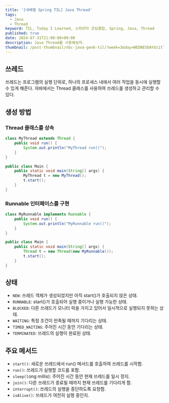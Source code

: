 ```yaml
---
title: '[내배캠 Spring TIL] Java Thread'
tags:
  - Java
  - Thread
keyword: TIL, Today I Learned, 스파르타 코딩클럽, Spring, Java, Thread
published: true
date: 2024-07-31T21:00:00+09:00
description: Java Thread를 사용해보자.
thumbnail: /post-thumbnail/nbc-java-gen6-til/?week=3&day=WEDNESDAY&title=Java Thread
---
```


## 쓰레드

쓰레드는 프로그램의 실행 단위로, 하나의 프로세스 내에서 여러 작업을 동시에 실행할 수 있게 해준다. 자바에서는 Thread 클래스를 사용하여 쓰레드를 생성하고 관리할 수 있다.

## 생성 방법

### Thread 클래스를 상속

```java path="ThreadExample.java"
class MyThread extends Thread {
    public void run() {
        System.out.println("MyThread run()");
    }
}

public class Main {
    public static void main(String[] args) {
        MyThread t = new MyThread();
        t.start();
    }
}

```

### Runnable 인터페이스를 구현

```java path="ThreadExample.java"
class MyRunnable implements Runnable {
    public void run() {
        System.out.println("MyRunnable run()");
    }
}

public class Main {
    public static void main(String[] args) {
        Thread t = new Thread(new MyRunnable());
        t.start();
    }
}
```

## 상태

- `NEW`: 쓰레드 객체가 생성되었지만 아직 start()가 호출되지 않은 상태.
- `RUNNABLE`: start()가 호출되어 실행 중이거나 실행 가능한 상태.
- `BLOCKED`: 다른 쓰레드가 모니터 락을 가지고 있어서 일시적으로 실행되지 못하는 상태.
- `WAITING`: 특정 조건이 만족될 때까지 기다리는 상태.
- `TIMED_WAITING`: 주어진 시간 동안 기다리는 상태.
- `TERMINATED`: 쓰레드의 실행이 완료된 상태.

## 주요 메서드

- `start()`: 새로운 쓰레드에서 run() 메서드를 호출하여 쓰레드를 시작함.
- `run()`: 쓰레드가 실행할 코드를 포함.
- `sleep(l`ong millis): 주어진 시간 동안 현재 쓰레드를 일시 정지.
- `join()`: 다른 쓰레드가 종료될 때까지 현재 쓰레드를 기다리게 함.
- `interrupt()`: 쓰레드의 실행을 중단하도록 요청함.
- `isAlive()`: 쓰레드가 여전히 실행 중인지.
